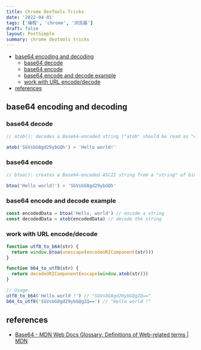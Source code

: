 ```yaml
---
title: Chrome DevTools Tricks
date: '2022-04-01'
tags: ['编程', 'chrome', '浏览器']
draft: false
layout: PostSimple
summary: chrome devtools tricks
---
```


- [base64 encoding and decoding](#base64-encoding-and-decoding)
  - [base64 decode](#base64-decode)
  - [base64 encode](#base64-encode)
  - [base64 encode and decode example](#base64-encode-and-decode-example)
  - [work with URL encode/decode](#work-with-url-encodedecode)
- [references](#references)

## base64 encoding and decoding

### base64 decode

```javascript
// atob(): decodes a Base64-encoded string ("atob" should be read as "ASCII to binary").

atob('SGVsbG8gd29ybGQh') > 'Hello world!'
```

### base64 encode

```javascript
// btoa(): creates a Base64-encoded ASCII string from a "string" of binary data ("btoa" should be read as "binary to ASCII").

btoa('Hello world!') > 'SGVsbG8gd29ybGQh'
```

### base64 encode and decode example

```javascript
const encodedData = btoa('Hello, world') // encode a string
const decodedData = atob(encodedData) // decode the string
```

### work with URL encode/decode

```javascript
function utf8_to_b64(str) {
  return window.btoa(unescape(encodeURIComponent(str)))
}

function b64_to_utf8(str) {
  return decodeURIComponent(escape(window.atob(str)))
}

// Usage:
utf8_to_b64('Hello world !') // "SGVsbG8gd29ybGQgIQ=="
b64_to_utf8('SGVsbG8gd29ybGQgIQ==') // "Hello world !"
```

## references

- [Base64 - MDN Web Docs Glossary: Definitions of Web-related terms | MDN](https://developer.mozilla.org/en-US/docs/Glossary/Base64)
